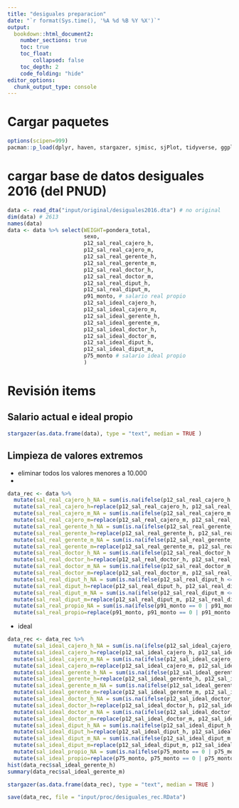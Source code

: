 ```yaml
---
title: "desiguales preparacion"
date: "`r format(Sys.time(), '%A %d %B %Y %X')`"
output:
  bookdown::html_document2:
    number_sections: true
    toc: true
    toc_float:
        collapsed: false
    toc_depth: 2
    code_folding: "hide"
editor_options:
  chunk_output_type: console
---
```


# Cargar paquetes

```r
options(scipen=999)
pacman::p_load(dplyr, haven, stargazer, sjmisc, sjPlot, tidyverse, ggplot2)
```

# cargar base de datos desiguales 2016 (del PNUD)

```r
data <- read_dta("input/original/desiguales2016.dta") # no original
dim(data) # 2613
names(data)
data <- data %>% select(WEIGHT=pondera_total,
                        sexo,
                        p12_sal_real_cajero_h,
                        p12_sal_real_cajero_m,
                        p12_sal_real_gerente_h,
                        p12_sal_real_gerente_m,
                        p12_sal_real_doctor_h,
                        p12_sal_real_doctor_m,
                        p12_sal_real_diput_h,
                        p12_sal_real_diput_m,
                        p91_monto, # salario real propio
                        p12_sal_ideal_cajero_h,
                        p12_sal_ideal_cajero_m,
                        p12_sal_ideal_gerente_h,
                        p12_sal_ideal_gerente_m,
                        p12_sal_ideal_doctor_h,
                        p12_sal_ideal_doctor_m,
                        p12_sal_ideal_diput_h,
                        p12_sal_ideal_diput_m,
                        p75_monto # salario ideal propio
                        )

```

# Revisión items

## Salario actual e ideal propio
```r
stargazer(as.data.frame(data), type = "text", median = TRUE )
```

## Limpieza de valores extremos

- eliminar todos los valores menores a 10.000
- 


```r
data_rec <- data %>%
  mutate(sal_real_cajero_h_NA = sum(is.na(ifelse(p12_sal_real_cajero_h <= 2500000 | p12_sal_real_cajero_h==0, NA, p12_sal_real_cajero_h))) - sum(is.na(p12_sal_real_cajero_h))) %>%
  mutate(sal_real_cajero_h=replace(p12_sal_real_cajero_h, p12_sal_real_cajero_h >= 2500000 | p12_sal_real_cajero_h==0, NA)) %>%
  mutate(sal_real_cajero_m_NA = sum(is.na(ifelse(p12_sal_real_cajero_m <= 2500000 | p12_sal_real_cajero_m==0, NA, p12_sal_real_cajero_m))) - sum(is.na(p12_sal_real_cajero_h))) %>%
  mutate(sal_real_cajero_m=replace(p12_sal_real_cajero_m, p12_sal_real_cajero_m >= 2500000 | p12_sal_real_cajero_m==0, NA)) %>% 
  mutate(sal_real_gerente_h_NA = sum(is.na(ifelse(p12_sal_real_gerente_h <= 35000000 | p12_sal_real_gerente_h==0, NA, p12_sal_real_gerente_h))) - sum(is.na(p12_sal_real_gerente_h))) %>%
  mutate(sal_real_gerente_h=replace(p12_sal_real_gerente_h, p12_sal_real_gerente_h >= 35000000 | p12_sal_real_gerente_h==0, NA)) %>% 
  mutate(sal_real_gerente_m_NA = sum(is.na(ifelse(p12_sal_real_gerente_m <= 35000000 | p12_sal_real_gerente_m==0, NA, p12_sal_real_gerente_m))) - sum(is.na(p12_sal_real_gerente_m))) %>%
  mutate(sal_real_gerente_m=replace(p12_sal_real_gerente_m, p12_sal_real_gerente_m >= 35000000 | p12_sal_real_gerente_m==0, NA))%>% 
  mutate(sal_real_doctor_h_NA = sum(is.na(ifelse(p12_sal_real_doctor_h <= 24000000 | p12_sal_real_doctor_h==0, NA, p12_sal_real_doctor_h))) - sum(is.na(p12_sal_real_doctor_h))) %>%
  mutate(sal_real_doctor_h=replace(p12_sal_real_doctor_h, p12_sal_real_doctor_h >= 24000000 | p12_sal_real_doctor_h==0, NA)) %>% 
  mutate(sal_real_doctor_m_NA = sum(is.na(ifelse(p12_sal_real_doctor_m <= 24000000 | p12_sal_real_doctor_m==0, NA, p12_sal_real_doctor_m))) - sum(is.na(p12_sal_real_doctor_m))) %>%
  mutate(sal_real_doctor_m=replace(p12_sal_real_doctor_m, p12_sal_real_doctor_m >= 24000000 | p12_sal_real_doctor_m==0, NA))%>% 
  mutate(sal_real_diput_h_NA = sum(is.na(ifelse(p12_sal_real_diput_h <= 22000000 | p12_sal_real_diput_h==0, NA, p12_sal_real_diput_h))) - sum(is.na(p12_sal_real_diput_h))) %>%
  mutate(sal_real_diput_h=replace(p12_sal_real_diput_h, p12_sal_real_diput_h >= 22000000 | p12_sal_real_diput_h==0, NA)) %>% 
  mutate(sal_real_diput_m_NA = sum(is.na(ifelse(p12_sal_real_diput_m <= 22000000 | p12_sal_real_diput_m==0, NA, p12_sal_real_diput_m))) - sum(is.na(p12_sal_real_diput_m))) %>%
  mutate(sal_real_diput_m=replace(p12_sal_real_diput_m, p12_sal_real_diput_m >= 22000000 | p12_sal_real_diput_m==0, NA)) %>% 
  mutate(sal_real_propio_NA = sum(is.na(ifelse(p91_monto == 0 | p91_monto == 88 | p91_monto==99, NA, p91_monto))) - sum(is.na(p91_monto))) %>% 
  mutate(sal_real_propio=replace(p91_monto, p91_monto == 0 | p91_monto == 88 | p91_monto==99, NA))
```

* ideal
```r
data_rec <- data_rec %>%
  mutate(sal_ideal_cajero_h_NA = sum(is.na(ifelse(p12_sal_ideal_cajero_h <= 2500000 | p12_sal_ideal_cajero_h==0, NA, p12_sal_ideal_cajero_h))) - sum(is.na(p12_sal_ideal_cajero_h))) %>%
  mutate(sal_ideal_cajero_h=replace(p12_sal_ideal_cajero_h, p12_sal_ideal_cajero_h >= 2500000 | p12_sal_ideal_cajero_h==0, NA)) %>%
  mutate(sal_ideal_cajero_m_NA = sum(is.na(ifelse(p12_sal_ideal_cajero_m <= 2500000 | p12_sal_ideal_cajero_m==0, NA, p12_sal_ideal_cajero_m))) - sum(is.na(p12_sal_ideal_cajero_h))) %>%
  mutate(sal_ideal_cajero_m=replace(p12_sal_ideal_cajero_m, p12_sal_ideal_cajero_m >= 2500000 | p12_sal_ideal_cajero_m==0, NA)) %>% 
  mutate(sal_ideal_gerente_h_NA = sum(is.na(ifelse(p12_sal_ideal_gerente_h <= 32000000 | p12_sal_ideal_gerente_h==0, NA, p12_sal_ideal_gerente_h))) - sum(is.na(p12_sal_ideal_gerente_h))) %>%
  mutate(sal_ideal_gerente_h=replace(p12_sal_ideal_gerente_h, p12_sal_ideal_gerente_h >= 32000000 | p12_sal_ideal_gerente_h==0, NA)) %>% 
  mutate(sal_ideal_gerente_m_NA = sum(is.na(ifelse(p12_sal_ideal_gerente_m <= 32000000 | p12_sal_ideal_gerente_m==0, NA, p12_sal_ideal_gerente_m))) - sum(is.na(p12_sal_ideal_gerente_m))) %>%
  mutate(sal_ideal_gerente_m=replace(p12_sal_ideal_gerente_m, p12_sal_ideal_gerente_m >= 32000000 | p12_sal_ideal_gerente_m==0, NA))%>% 
  mutate(sal_ideal_doctor_h_NA = sum(is.na(ifelse(p12_sal_ideal_doctor_h <= 30000000 | p12_sal_ideal_doctor_h==0, NA, p12_sal_ideal_doctor_h))) - sum(is.na(p12_sal_ideal_doctor_h))) %>%
  mutate(sal_ideal_doctor_h=replace(p12_sal_ideal_doctor_h, p12_sal_ideal_doctor_h >= 30000000 | p12_sal_ideal_doctor_h==0, NA)) %>% 
  mutate(sal_ideal_doctor_m_NA = sum(is.na(ifelse(p12_sal_ideal_doctor_m <= 30000000 | p12_sal_ideal_doctor_m==0, NA, p12_sal_ideal_doctor_m))) - sum(is.na(p12_sal_ideal_doctor_m))) %>%
  mutate(sal_ideal_doctor_m=replace(p12_sal_ideal_doctor_m, p12_sal_ideal_doctor_m >= 30000000 | p12_sal_ideal_doctor_m==0, NA))%>% 
  mutate(sal_ideal_diput_h_NA = sum(is.na(ifelse(p12_sal_ideal_diput_h <= 11000000 | p12_sal_ideal_diput_h==0, NA, p12_sal_ideal_diput_h))) - sum(is.na(p12_sal_ideal_diput_h))) %>%
  mutate(sal_ideal_diput_h=replace(p12_sal_ideal_diput_h, p12_sal_ideal_diput_h >= 11000000 | p12_sal_ideal_diput_h==0, NA)) %>% 
  mutate(sal_ideal_diput_m_NA = sum(is.na(ifelse(p12_sal_ideal_diput_m <= 11000000 | p12_sal_ideal_diput_m==0, NA, p12_sal_ideal_diput_m))) - sum(is.na(p12_sal_ideal_diput_m))) %>%
  mutate(sal_ideal_diput_m=replace(p12_sal_ideal_diput_m, p12_sal_ideal_diput_m >= 11000000 | p12_sal_ideal_diput_m==0, NA)) %>% 
  mutate(sal_ideal_propio_NA = sum(is.na(ifelse(p75_monto == 0 | p75_monto == 88 | p75_monto==99, NA, p75_monto))) - sum(is.na(p75_monto))) %>% 
  mutate(sal_ideal_propio=replace(p75_monto, p75_monto == 0 | p75_monto == 88 | p75_monto==99, NA))
hist(data_rec$sal_ideal_gerente_h)
summary(data_rec$sal_ideal_gerente_m)

stargazer(as.data.frame(data_rec), type = "text", median = TRUE )

```

```r
save(data_rec, file = "input/proc/desiguales_rec.RData")
```